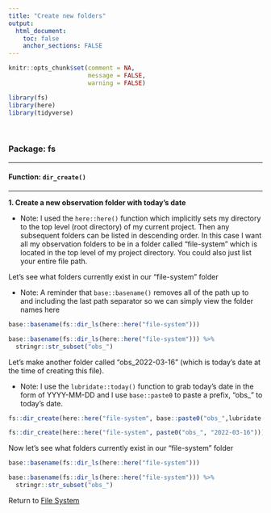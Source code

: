 ```yaml
---
title: "Create new folders"
output: 
  html_document:
    toc: false
    anchor_sections: FALSE
---
```


```r
knitr::opts_chunk$set(comment = NA,
                      message = FALSE,
                      warning = FALSE)

library(fs)
library(here)
library(tidyverse)
```

<br>

### Package: fs

---

#### Function: `dir_create()`

---

**1\. Create a new observation folder with today's date**

* Note: I used the `here::here()` function which implicitly sets my directory to the top level (root directory) of my current project. Then any subsequent folders can be listed in descending order. In this case I want all my observation folders to be in a folder called "file-system" which is located in the top level of my project directory. You could also just list your entire file path.

Let's see what folders currently exist in our "file-system" folder

* Note: A reminder that `base::basename()` removes all of the path up to and including the last path separator so we can simply view the folder names here

```r

base::basename(fs::dir_ls(here::here("file-system")))

```

```r

base::basename(fs::dir_ls(here::here("file-system"))) %>%
  stringr::str_subset("obs_")

```

Let's make another folder called "obs_2022-03-16" (which is today's date at the time of creating this file).

* Note: I use the `lubridate::today()` function to grab today's date in the form of YYYY-MM-DD and I use `base::paste0` to paste a prefix, "obs_" to today's date.

```r

fs::dir_create(here::here("file-system", base::paste0("obs_",lubridate::today())))

```

```r

fs::dir_create(here::here("file-system", paste0("obs_", "2022-03-16")))

```


Now let's see what folders currently exist in our "file-system" folder

```r

base::basename(fs::dir_ls(here::here("file-system")))

```

```r

base::basename(fs::dir_ls(here::here("file-system"))) %>%
  stringr::str_subset("obs_")

```

Return to [File System](https://github.com/Cghlewis/data-wrangling-functions/wiki/File System)
